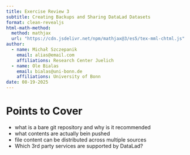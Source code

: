 ```yaml
---
title: Exercise Review 3
subtitle: Creating Backups and Sharing DataLad Datasets
format: clean-revealjs
html-math-method:
  method: mathjax
  url: "https://cdn.jsdelivr.net/npm/mathjax@3/es5/tex-mml-chtml.js"
author:
  - name: Michał Szczepanik
    email: alias@email.com
    affiliations: Research Center Juelich
  - name: Ole Bialas
    email: bialas@uni-bonn.de
    affiliations: University of Bonn
date: 08-19-2025
---
```


# Points to Cover

- what is a bare git repository and why is it recommended
- what contents are actually bein pushed
- file content can be distributed across multiple sources
- Which 3rd party services are supported by DataLad?

